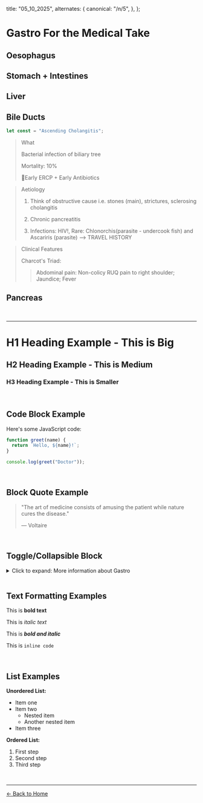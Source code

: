   title: "05_10_2025",
  alternates: {
    canonical: "/n/5",
  },
};

# Gastro For the Medical Take

## Oesophagus

## Stomach + Intestines

## Liver

## Bile Ducts

```javascript
let const = "Ascending Cholangitis";
```

> What
>
> Bacterial infection of biliary tree
>
> Mortality: 10%
>
> 🚩Early ERCP + Early Antibiotics

> Aetiology
>
> 1. Think of obstructive cause i.e. stones (main), strictures, sclerosing cholangitis
>
> 2. Chronic pancreatitis
>
> 3. Infections: HIV!, Rare: Chlonorchis(parasite - undercook fish) and Ascariris (parasite) --> TRAVEL HISTORY

> Clinical Features
>
> Charcot's Triad:
>
> > Abdominal pain: Non-colicy RUQ pain to right shoulder; Jaundice; Fever
>
> >

## Pancreas

<br />

---

# H1 Heading Example - This is Big

## H2 Heading Example - This is Medium

### H3 Heading Example - This is Smaller

<br />

## Code Block Example

Here's some JavaScript code:

```javascript
function greet(name) {
  return `Hello, ${name}!`;
}

console.log(greet("Doctor"));
```

<br />

## Block Quote Example

> "The art of medicine consists of amusing the patient while nature cures the disease."
>
> — Voltaire

<br />

## Toggle/Collapsible Block

<details>
<summary>Click to expand: More information about Gastro</summary>

This is hidden content that expands when you click!

You can add:

- Multiple lines
- Lists
- **Bold text**
- _Italic text_

</details>

<br />

## Text Formatting Examples

This is **bold text**

This is _italic text_

This is **_bold and italic_**

This is `inline code`

<br />

## List Examples

**Unordered List:**

- Item one
- Item two
  - Nested item
  - Another nested item
- Item three

**Ordered List:**

1. First step
2. Second step
3. Third step

<br />

---

[← Back to Home](/)
